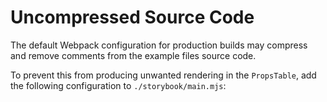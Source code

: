 
<Meta of={UncompressedSourceCodeStories} />

# Uncompressed Source Code

The default Webpack configuration for production builds may compress and remove comments from the example files source code.

To prevent this from producing unwanted rendering in the `PropsTable`, add the following configuration to `./storybook/main.mjs`:

<Story of={UncompressedSourceCodeStories.WebpackFinalRulesConfig} />
